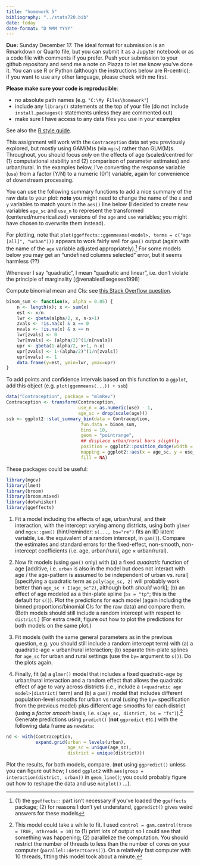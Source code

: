 ```yaml
---
title: "homework 5"
bibliography: "../stats720.bib"
date: today
date-format: "D MMM YYYY"
---
```


**Due:** Sunday December 17. The ideal format for submission is an Rmarkdown or Quarto file, but you can submit it as a Jupyter notebook or as a code file with comments if you prefer. Push your submission to your github repository and send me a note on Piazza to let me know you've done it. You can use R or Python (although the instructions below are R-centric); if you want to use any other language, please check with me first.

**Please make sure your code is reproducible**:

* no absolute path names (e.g. `"C:\My Files\homework"`)
* include any `library()` statements at the top of your file (do not include `install.packages()` statements unless they are commented out)
* make sure I have access to any data files you use in your examples

See also the [R style guide](https://bbolker.github.io/stats720/R_style.html).

This assignment will work with the `Contraception` data set you previously explored, but mostly using GAM(M)s (via `mgcv`) rather than GLM(M)s. Throughout, you should focus *only* on the effects of age (scaled/centred for (1) computational stability and (2) comparison of parameter estimates) and urban/rural. In the examples below, I've converting the response variable (`use`) from a factor (Y/N) to a numeric (0/1) variable, again for convenience of downstream processing.

You can use the following summary functions to add a nice summary of the raw data to your plot: **note** you might need to change the name of the `x` and `y` variables to match yours in the `aes()` line below (I decided to create new variables `age_sc` and `use_n` to represent the transformed (centered/numericalized) versions of the `age` and `use` variables; you might have chosen to overwrite them instead).

For plotting, note that `plot(ggeffects::ggemmeans(<model>, terms = c("age [all]", "urban")))` appears to work fairly well for `gam()` output (again with the name of the `age` variable adjusted appropriately).^[(1) the `ggeffects::` part isn't necessary if you've loaded the `ggeffects` package; (2) for reasons I don't yet understand, `ggpredict()` gives weird answers for these models] For some models below you may get an "undefined columns selected" error, but it seems harmless (??)

Whenever I say "quadratic", I mean "quadratic and linear", i.e. don't violate the principle of marginality [@venablesExegeses1998]

Compute binomial mean and CIs: see [this Stack Overflow question](https://stackoverflow.com/questions/77544559/fast-binom-test-in-r-for-multiple-levels-of-confidence/77545378#77545378).

```r
binom_sum <- function(x, alpha = 0.05) {
    n <- length(x); x <- sum(x)
    est <- x/n
    lwr <- qbeta(alpha/2, x, n-x+1)
    zvals <- !is.na(x) & x == 0
    nvals <- !is.na(x) & x == n
    lwr[zvals] <- 0
    lwr[nvals] <- (alpha/2)^(1/n[nvals])
    upr <- qbeta(1-alpha/2, x+1, n-x)
    upr[zvals] <- 1-(alpha/2)^(1/n[zvals])
    upr[nvals] <- 1
    data.frame(y=est, ymin=lwr, ymax=upr)
}
```

To add points and confidence intervals based on this function to a `ggplot`, add this object (e.g. `plot(ggemmeans(...)) + ssb`)

```r
data("Contraception", package = "mlmRev")
Contraception <- transform(Contraception,
                           use_n = as.numeric(use) - 1,
                           age_sc = drop(scale(age)))
ssb <- ggplot2::stat_summary_bin(data = Contraception,
                            fun.data = binom_sum,
                            bins = 10,
                            geom = "pointrange",
                            ## displace urban/rural bars slightly
                            position = ggplot2::position_dodge(width = 0.05),
                            mapping = ggplot2::aes(x = age_sc, y = use_n, colour = urban),
                            fill = NA)
```

These packages could be useful:
```r
library(mgcv)
library(lme4)
library(broom)
library(broom.mixed)
library(dotwhisker)
library(ggeffects)
```

1. Fit a model including the effects of age, urban/rural, and their interaction, with the intercept varying among districts, using both `glmer` and `mgcv::gam()` (hint/reminder: `s(..., bs="re")` fits an IID latent variable, i.e. the equivalent of a random intercept, in `gam()`).  Compare the estimates and standard errors for the fixed-effect, non-smooth, non-intercept coefficients (i.e. age, urban/rural, age × urban/rural).

2. Now fit models (using `gam()` only) with (a) a fixed *quadratic* function of age [additive, i.e. `urban` is also in the model but does not interact with age / the age-pattern is assumed to be independent of urban vs. rural] [specifying a quadratic term as `poly(age_sc, 2)` will probably work better than `age_sc + I(age_sc^2)`, although both *should* work]; (b) an effect of age modeled as a thin-plate spline (`bs = "tp"`; this is the default for `s()`). Plot the predictions for each model (again including the binned proportions/binomial CIs for the raw data) and compare them. (Both models should still include a random intercept with respect to `district`.) (For extra credit, figure out how to plot the predictions for both models on the same plot.)

3. Fit models (with the same general parameters as in the previous question, e.g. you should still include a random intercept term) with (a) a quadratic-age $\times$ urban/rural interaction; (b) separate thin-plate splines for `age_sc` for urban and rural settings (use the `by=` argument to `s()`). Do the plots again.

4. Finally, fit (a) a `glmer()` model that includes a fixed quadratic-age by urban/rural interaction and a random effect that allows the quadratic effect of age to vary across districts (i.e., include a `(<quadratic age model>|district)` term) and (b) a `gam()` model that includes different population-level smooths for urban vs rural (using the `by=` specification from the previous model) plus different age-smooths for each district (using a *factor smooth* basis, i.e. `s(age_sc, district, bs = "fs")`).^[This model could take a while to fit. I used `control = gam.control(trace = TRUE, nthreads = 10)` to (1) print lots of output so I could see that something was happening; (2) parallelize the computation. You should restrict the number of threads to less than the number of cores on your computer (`parallel::detectCores()`). On a relatively fast computer with 10 threads, fitting this model took about a minute.] Generate predictions using `predict()` (**not** `ggpredict` etc.) with the following data frame as `newdata`:

```r
nd <- with(Contraception,
           expand.grid(urban = levels(urban),
                       age_sc = unique(age_sc),
                       district = unique(district)))
```

Plot the results, for both models, compare. (**not** using `ggpredict()` unless you can figure out how; I used `ggplot2` with `aes(group = interaction(district, urban))`  in `geom_line()`; you could probably figure out how to reshape the data and use `matplot()` ...).

